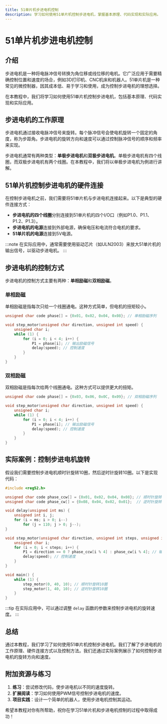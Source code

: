 ```yaml
---
title: 51单片机步进电机控制
description: 学习如何使用51单片机控制步进电机，掌握基本原理、代码实现和实际应用。
---
```


# 51单片机步进电机控制

## 介绍

步进电机是一种将电脉冲信号转换为角位移或线位移的电机。它广泛应用于需要精确控制位置和速度的场合，例如3D打印机、CNC机床和机器人。51单片机是一种常见的微控制器，因其成本低、易于学习和使用，成为控制步进电机的理想选择。

在本教程中，我们将学习如何使用51单片机控制步进电机，包括基本原理、代码实现和实际应用。

## 步进电机的工作原理

步进电机通过接收电脉冲信号来旋转。每个脉冲信号会使电机旋转一个固定的角度，称为步距角。步进电机的旋转方向和速度可以通过控制脉冲信号的顺序和频率来实现。

步进电机通常有两种类型：**单极步进电机**和**双极步进电机**。单极步进电机有四个线圈，而双极步进电机有两个线圈。在本教程中，我们将以单极步进电机为例进行讲解。

## 51单片机控制步进电机的硬件连接

在控制步进电机之前，我们需要将51单片机与步进电机连接起来。以下是典型的硬件连接方式：

- **步进电机的四个线圈**分别连接到51单片机的四个I/O口（例如P1.0、P1.1、P1.2、P1.3）。
- **步进电机的电源**连接到外部电源，确保电压和电流符合电机的要求。
- **51单片机的电源**连接到5V电源。

:::note
在实际应用中，通常需要使用驱动芯片（如ULN2003）来放大51单片机的输出信号，以驱动步进电机。
:::

## 步进电机的控制方式

步进电机的控制方式主要有两种：**单相励磁**和**双相励磁**。

### 单相励磁

单相励磁是指每次只给一个线圈通电。这种方式简单，但电机的扭矩较小。

```c
unsigned char code phase[] = {0x01, 0x02, 0x04, 0x08}; // 单相励磁序列

void step_motor(unsigned char direction, unsigned int speed) {
    unsigned char i;
    while (1) {
        for (i = 0; i < 4; i++) {
            P1 = phase[i]; // 输出励磁信号
            delay(speed); // 控制速度
        }
    }
}
```

### 双相励磁

双相励磁是指每次给两个线圈通电。这种方式可以提供更大的扭矩。

```c
unsigned char code phase[] = {0x03, 0x06, 0x0C, 0x09}; // 双相励磁序列

void step_motor(unsigned char direction, unsigned int speed) {
    unsigned char i;
    while (1) {
        for (i = 0; i < 4; i++) {
            P1 = phase[i]; // 输出励磁信号
            delay(speed); // 控制速度
        }
    }
}
```

## 实际案例：控制步进电机旋转

假设我们需要控制步进电机顺时针旋转10圈，然后逆时针旋转10圈。以下是实现代码：

```c
#include <reg52.h>

unsigned char code phase_ccw[] = {0x01, 0x02, 0x04, 0x08}; // 顺时针旋转序列
unsigned char code phase_cw[] = {0x08, 0x04, 0x02, 0x01};  // 逆时针旋转序列

void delay(unsigned int ms) {
    unsigned int i, j;
    for (i = ms; i > 0; i--)
        for (j = 110; j > 0; j--);
}

void step_motor(unsigned char direction, unsigned int steps, unsigned int speed) {
    unsigned char i;
    for (i = 0; i < steps; i++) {
        P1 = direction == 0 ? phase_ccw[i % 4] : phase_cw[i % 4]; // 输出励磁信号
        delay(speed); // 控制速度
    }
}

void main() {
    while (1) {
        step_motor(0, 40, 10); // 顺时针旋转10圈
        step_motor(1, 40, 10); // 逆时针旋转10圈
    }
}
```

:::tip
在实际应用中，可以通过调整 `delay` 函数的参数来控制步进电机的旋转速度。
:::

## 总结

通过本教程，我们学习了如何使用51单片机控制步进电机。我们了解了步进电机的工作原理、硬件连接方式以及控制方法。我们还通过实际案例展示了如何控制步进电机的旋转方向和速度。

## 附加资源与练习

1. **练习**：尝试修改代码，使步进电机以不同的速度旋转。
2. **扩展阅读**：学习如何使用PWM信号控制步进电机的速度。
3. **项目实践**：设计一个简单的机器人，使用步进电机控制其运动。

希望本教程对你有所帮助，祝你在学习51单片机和步进电机控制的过程中取得成功！